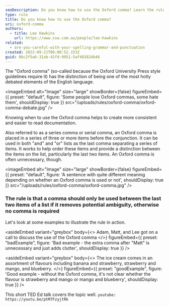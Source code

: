 ```yaml
---
seoDescription: Do you know how to use the Oxford comma? Learn the rule and when to add that extra comma to avoid ambiguity in your writing.
type: rule
title: Do you know how to use the Oxford comma?
uri: oxford-comma
authors:
  - title: Lee Hawkins
    url: https://www.ssw.com.au/people/lee-hawkins
related:
  - are-you-careful-with-your-spelling-grammar-and-punctuation
created: 2022-09-21T06:00:52.153Z
guid: 0bc2f5a6-31ab-41fd-9951-5af483824b46
---
```


The "Oxford comma" (so-called because the Oxford University Press style guidelines require it) has the distinction of being one of the most hotly debated elements of the English language.


<imageEmbed
  alt="Image"
  size="large"
  showBorder={false}
  figureEmbed={{
    preset: "default",
    figure: 'Some people love Oxford commas, some hate them',
    shouldDisplay: true
  }}
  src="/uploads/rules/oxford-comma/oxford-comma-debate.jpg"
/>

Knowing when to use the Oxford comma helps to create more consistent and easier to read documentation.

Also referred to as a series comma or serial comma, an Oxford comma is placed in a series of three or more items before the conjunction. It can be used in both "and" and "or" lists as the last comma separating a series of items. It works to help order these items and provide a distinction between the items on the list, particularly the last two items. An Oxford comma is often unnecessary, though.

<imageEmbed
  alt="Image"
  size="large"
  showBorder={false}
  figureEmbed={{
    preset: "default",
    figure: 'A sentence with quite different meaning depending on whether an Oxford comma is used or not',
    shouldDisplay: true
  }}
  src="/uploads/rules/oxford-comma/oxford-comma.jpg"
/>

### The rule is that a comma should only be used between the last two items of a list if it removes potential ambiguity, otherwise no comma is required

Let's look at some examples to illustrate the rule in action.

<asideEmbed
  variant="greybox"
  body={<>
    Adam, Matt, and Lee got on a call to discuss the use of the Oxford comma
  </>}
  figureEmbed={{
    preset: "badExample",
    figure: 'Bad example - the extra comma after "Matt" is unnecessary and just adds clutter',
    shouldDisplay: true
  }}
/>

<asideEmbed
  variant="greybox"
  body={<>
    The ice cream comes in an assortment of flavours including banana and strawberry, strawberry and mango, and blueberry.
  </>}
  figureEmbed={{
    preset: "goodExample",
    figure: 'Good example - without the Oxford comma, it\'s not clear whether the flavour is strawberry and mango or mango and blueberry',
    shouldDisplay: true
  }}
/>

This short TED Ed talk covers the topic well.
`youtube: https://youtu.be/ptM7FzyjtRk`
